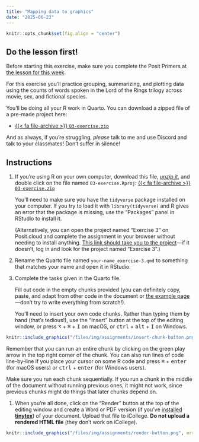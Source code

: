 ```yaml
---
title: "Mapping data to graphics"
date: "2025-06-23"
---
```


```r
knitr::opts_chunk$set(fig.align = "center")
```

::: {.callout-important}
## Do the lesson first!

Before starting this exercise, make sure you complete the Posit Primers at [the lesson for this week](/lesson/03-lesson.qmd).
:::

For this exercise you'll practice grouping, summarizing, and plotting data using the counts of words spoken in the Lord of the Rings trilogy across movie, sex, and fictional species.

You'll be doing all your R work in Quarto. You can download a zipped file of a pre-made project here:

- [{{< fa file-archive >}} `03-exercise.zip`](/projects/03-exercise.zip)

And as always, if you're struggling, *please* talk to me and use Discord and talk to your classmates! Don't suffer in silence!


## Instructions

1. If you're using R on your own computer, download this file, [*unzip it*](/resource/unzipping.qmd), and double click on the file named `03-exercise.Rproj`: [{{< fa file-archive >}} `03-exercise.zip`](/projects/03-exercise.zip)

   You'll need to make sure you have the `tidyverse` package installed on your computer. If you try to load it with `library(tidyverse)` and R gives an error that the package is missing, use the "Packages" panel in RStudio to install it.

   (Alternatively, you can open the project named "Exercise 3" on Posit.cloud and complete the assignment in your browser without needing to install anything. [This link should take you to the project](https://posit.cloud/spaces/599032/content/9515440)—if it doesn't, log in and look for the project named "Exercise 3".)

2. Rename the Quarto file named `your-name_exercise-3.qmd` to something that matches your name and open it in RStudio.

3. Complete the tasks given in the Quarto file. 

   Fill out code in the empty chunks provided (you can definitely copy, paste, and adapt from other code in the document or [the example page](/example/03-example.qmd)—don't try to write everything from scratch!).

   You'll need to insert your own code chunks. Rather than typing them by hand (that's tedious!), use the "Insert" button at the top of the editing window, or press  <kbd>⌥</kbd> + <kbd>⌘</kbd> + <kbd>I</kbd> on macOS, or <kbd>ctrl</kbd> + <kbd>alt</kbd> + <kbd>I</kbd> on Windows.

```r
knitr::include_graphics("/files/img/assignments/insert-chunk-button.png", error = FALSE)
```

   Remember that you can run an entire chunk by clicking on the green play arrow in the top right corner of the chunk. You can also run lines of code line-by-line if you place your cursor on some R code and press <kbd>⌘</kbd> + <kbd>enter</kbd> (for macOS users) or <kbd>ctrl</kbd> + <kbd>enter</kbd> (for Windows users).

   Make sure you run each chunk sequentially. If you run a chunk in the middle of the document without running previous ones, it might not work, since previous chunks might do things that later chunks depend on.

1. When you're all done, click on the "Render" button at the top of the editing window and create a Word or PDF version (if you've [installed **tinytex**](/resource/install.qmd#install-tinytex)) of your document. Upload that file to iCollege. **Do not upload a rendered HTML file** (they don't work on iCollege).

```r
knitr::include_graphics("/files/img/assignments/render-button.png", error = FALSE)
```
